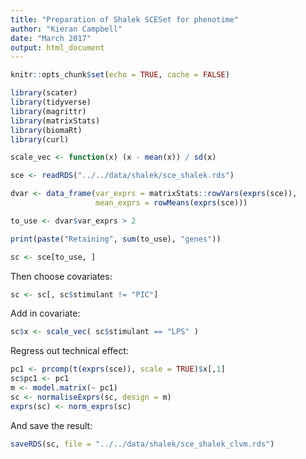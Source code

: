 ```yaml
---
title: "Preparation of Shalek SCESet for phenotime"
author: "Kieran Campbell"
date: "March 2017"
output: html_document
---
```


```r
knitr::opts_chunk$set(echo = TRUE, cache = FALSE)

library(scater)
library(tidyverse)
library(magrittr)
library(matrixStats)
library(biomaRt)
library(curl)

scale_vec <- function(x) (x - mean(x)) / sd(x)
```


```r
sce <- readRDS("../../data/shalek/sce_shalek.rds")

dvar <- data_frame(var_exprs = matrixStats::rowVars(exprs(sce)),
                   mean_exprs = rowMeans(exprs(sce)))
```


```r
to_use <- dvar$var_exprs > 2

print(paste("Retaining", sum(to_use), "genes"))

sc <- sce[to_use, ]
```

Then choose covariates:

```r
sc <- sc[, sc$stimulant != "PIC"]
```

Add in covariate:

```r
sc$x <- scale_vec( sc$stimulant == "LPS" )
```

Regress out technical effect:

```r
pc1 <- prcomp(t(exprs(sce)), scale = TRUE)$x[,1]
sc$pc1 <- pc1
m <- model.matrix(~ pc1)
sc <- normaliseExprs(sc, design = m)
exprs(sc) <- norm_exprs(sc)
```



And save the result:

```r
saveRDS(sc, file = "../../data/shalek/sce_shalek_clvm.rds")
```